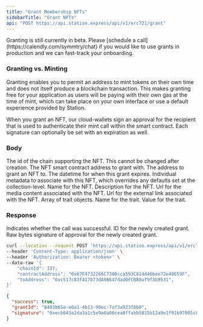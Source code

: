 ```yaml
---
title: "Grant Membership NFTs"
sidebarTitle: "Grant NFTs"
api: "POST https://api.station.express/api/v1/erc721/grant"
---
```


<Note>
  Granting is still currently in beta. Please [schedule a
  call](https://calendly.com/symmtry/chat) if you would like to use grants in
  production and we can fast-track your onboarding.
</Note>

### Granting vs. Minting

Granting enables you to permit an address to mint tokens on their own time and does not itself produce
a blockchain transaction. This makes granting free for your application as users will be paying with their
own gas at the time of mint, which can take place on your own interface or use a default experience provided
by Station.

When you grant an NFT, our cloud-wallets sign an approval for the recipient that is used to authenticate
their mint call within the smart contract. Each signature can optionally be set with an expiration as well.

### Body

<ParamField body="chainId" type="number" required>
  The id of the chain supporting the NFT. This cannot be changed after creation.
</ParamField>

<ParamField body="contractAddress" type="string" required>
  The NFT smart contract address to grant with.
</ParamField>

<ParamField body="toAddress" type="string" required>
  The address to grant an NFT to.
</ParamField>

<ParamField body="expiration" type="date" optional>
  The datetime for when this grant expires.
</ParamField>

<ParamField body="individualMetadata" type="object" optional>
  Individual metadata to associate with this NFT, which overrides any defaults
  set at the collection-level.
  <Expandable title="NFT Metadata">
    <ParamField body="name" type="string" required>
      Name for the NFT.
    </ParamField>
    <ParamField body="description" type="string" optional>
      Description for the NFT.
    </ParamField>
    <ParamField body="mediaUrl" type="string" required>
      Url for the media content associated with the NFT.
    </ParamField>
    <ParamField body="externalUrl" type="string" optional>
      Url for the external link associated with the NFT.
    </ParamField>
    <ParamField body="traits" type="Trait[]" optional>
      Array of trait objects.
      <Expandable title="Trait">
        <ParamField body="name" type="string" required>
          Name for the trait.
        </ParamField>
        <ParamField body="value" type="string" required>
          Value for the trait.
        </ParamField>
      </Expandable>
    </ParamField>
  </Expandable>
</ParamField>

### Response

<ResponseField name="success" type="boolean">
  Indicates whether the call was successful.
</ResponseField>

<ResponseField name="grantId" type="string">
  ID for the newly created grant.
</ResponseField>

<ResponseField name="signature" type="string">
  Raw bytes signature of approval for the newly created grant.
</ResponseField>

<RequestExample>

```bash Example Request
curl --location --request POST 'https://api.station.express/api/v1/erc721/grant' \
--header 'Content-Type: application/json' \
--header 'Authorization: Bearer <token>' \
--data-raw '{
    "chainId": 137,
    "contractAddress": "0x67F4732266C7300cca593C814d46bee72e40659F",
    "toAddress": "0xc517c83f417b73dA98647dad0FCB80af9f3b9531",
}'
```

</RequestExample>

<ResponseExample>

```json Response
{
  "success": true,
  "grantId": "8493b65e-e0a1-4b13-90ec-7af3a923f8b9",
  "signature": "0xecb043a2da3a1c5e9a0a00cea8ffabb5815b12a9e1f91b97005c8d92b41b19cea8ffabb5815b12a9e1f91b97005c8d92b41b19ce"
}
```

</ResponseExample>
